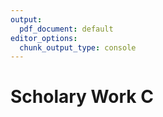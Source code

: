 ```yaml
---
output:
  pdf_document: default
editor_options:
  chunk_output_type: console
---
```


# Scholary Work C {#c-title}
